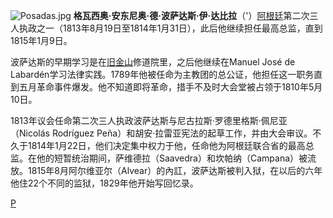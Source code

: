 [[File:Posadas.jpg|thumb]]
'''格瓦西奥·安东尼奥·德·波萨达斯·伊·达比拉'''（'''{{lang|es|Gervasio Antonio de Posadas y Dávila}}''''）{{BD|1757年|6月18日|1833年|7月2日|catIdx=P波}}[[阿根廷|阿根廷]]第二次三人执政之一（1813年8月19日至1814年1月31日），此后他继续担任最高总监，直到1815年1月9日。

波萨达斯的早期学习是在[[旧金山|旧金山]]修道院里，之后他继续在Manuel José de Labardén学习法律实践。1789年他被任命为主教团的总公证，他担任这一职务直到五月革命事件爆发。他不知道即将革命，措手不及时大会堂被占领于1810年5月10日。

1813年议会任命第二次三人执政波萨达斯与尼古拉斯·罗德里格斯·佩尼亚（Nicolás Rodríguez Peña）和胡安·拉雷亚宪法的起草工作，并由大会审议。不久于1814年1月22日，他们决定集中权力于他，任命他为阿根廷联合省的最高总监。在他的短暂统治期间，萨维德拉（Saavedra）和坎帕纳（Campana）被流放。1815年8月阿尔维亚尔（Alvear）的內訌，波萨达斯被判入狱，在以后的六年他住22个不同的监狱，1829年他开始写回忆录。

{{Authority control}}
[[Category:阿根廷總統|P]]